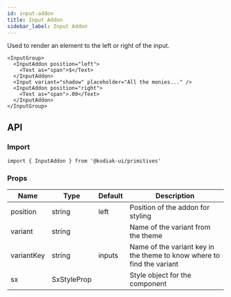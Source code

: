 ```yaml
---
id: input-addon
title: Input Addon
sidebar_label: Input Addon
---
```


Used to render an element to the left or right of the input.

```tsx
<InputGroup>
  <InputAddon position="left">
    <Text as="span">$</Text>
  </InputAddon>
  <Input variant="shadow" placeholder="All the monies..." />
  <InputAddon position="right">
    <Text as="span">.00</Text>
  </InputAddon>
</InputGroup>
```

## API

### Import

```tsx
import { InputAddon } from '@kodiak-ui/primitives'
```

### Props

| Name       | Type        | Default | Description                                                            |
| ---------- | ----------- | ------- | ---------------------------------------------------------------------- |
| position   | string      | left    | Position of the addon for styling                                      |
| variant    | string      |         | Name of the variant from the theme                                     |
| variantKey | string      | inputs  | Name of the variant key in the theme to know where to find the variant |
| sx         | SxStyleProp |         | Style object for the component                                         |
